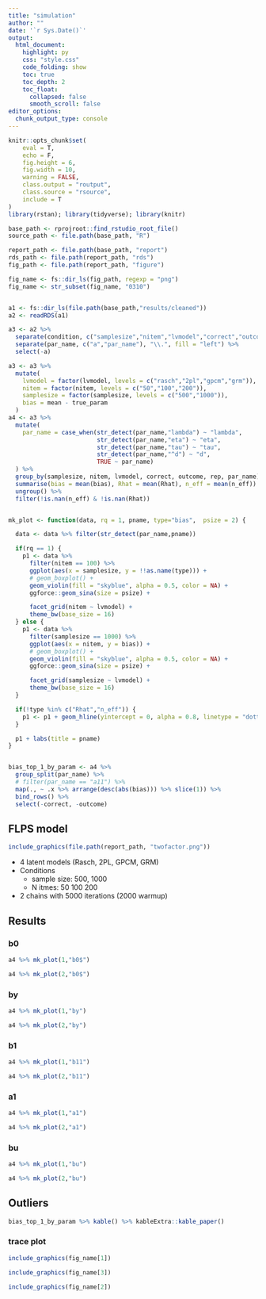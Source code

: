 ```yaml
---
title: "simulation"
author: ""
date: '`r Sys.Date()`'
output:
  html_document:
    highlight: py
    css: "style.css"
    code_folding: show
    toc: true
    toc_depth: 2
    toc_float:
      collapsed: false
      smooth_scroll: false
editor_options:
  chunk_output_type: console
---
```



```r
knitr::opts_chunk$set(
	eval = T,
	echo = F,
	fig.height = 6,
	fig.width = 10,
	warning = FALSE,
	class.output = "routput",
	class.source = "rsource",
	include = T
)
library(rstan); library(tidyverse); library(knitr)

base_path <- rprojroot::find_rstudio_root_file()
source_path <- file.path(base_path, "R")

report_path <- file.path(base_path, "report")
rds_path <- file.path(report_path, "rds")
fig_path <- file.path(report_path, "figure")

fig_name <- fs::dir_ls(fig_path, regexp = "png")
fig_name <- str_subset(fig_name, "0310")


a1 <- fs::dir_ls(file.path(base_path,"results/cleaned"))
a2 <- readRDS(a1)

a3 <- a2 %>%
  separate(condition, c("samplesize","nitem","lvmodel","correct","outcome","rep"), "_") %>%
  separate(par_name, c("a","par_name"), "\\.", fill = "left") %>%
  select(-a)

a3 <- a3 %>%
  mutate(
    lvmodel = factor(lvmodel, levels = c("rasch","2pl","gpcm","grm")),
    nitem = factor(nitem, levels = c("50","100","200")),
    samplesize = factor(samplesize, levels = c("500","1000")),
    bias = mean - true_param
  )
a4 <- a3 %>%
  mutate(
    par_name = case_when(str_detect(par_name,"lambda") ~ "lambda",
                         str_detect(par_name,"eta") ~ "eta",
                         str_detect(par_name,"tau") ~ "tau",
                         str_detect(par_name,"^d") ~ "d",
                         TRUE ~ par_name)
  ) %>%
  group_by(samplesize, nitem, lvmodel, correct, outcome, rep, par_name) %>%
  summarise(bias = mean(bias), Rhat = mean(Rhat), n_eff = mean(n_eff)) %>%
  ungroup() %>%
  filter(!is.nan(n_eff) & !is.nan(Rhat))


mk_plot <- function(data, rq = 1, pname, type="bias",  psize = 2) {

  data <- data %>% filter(str_detect(par_name,pname))

  if(rq == 1) {
    p1 <- data %>%
      filter(nitem == 100) %>%
      ggplot(aes(x = samplesize, y = !!as.name(type))) +
      # geom_boxplot() +
      geom_violin(fill = "skyblue", alpha = 0.5, color = NA) +
      ggforce::geom_sina(size = psize) +

      facet_grid(nitem ~ lvmodel) +
      theme_bw(base_size = 16)
  } else {
    p1 <- data %>%
      filter(samplesize == 1000) %>%
      ggplot(aes(x = nitem, y = bias)) +
      # geom_boxplot() +
      geom_violin(fill = "skyblue", alpha = 0.5, color = NA) +
      ggforce::geom_sina(size = psize) +

      facet_grid(samplesize ~ lvmodel) +
      theme_bw(base_size = 16)
  }

  if(!type %in% c("Rhat","n_eff")) {
    p1 <- p1 + geom_hline(yintercept = 0, alpha = 0.8, linetype = "dotted")
  }

  p1 + labs(title = pname)
}


bias_top_1_by_param <- a4 %>%
  group_split(par_name) %>%
  # filter(par_name == "a11") %>%
  map(., ~ .x %>% arrange(desc(abs(bias))) %>% slice(1)) %>%
  bind_rows() %>%
  select(-correct, -outcome)

```

## FLPS model

```r
include_graphics(file.path(report_path, "twofactor.png"))
```

- 4 latent models (Rasch, 2PL, GPCM, GRM)
- Conditions
  - sample size: 500, 1000
  - N itmes: 50 100 200
- 2 chains with 5000 iterations (2000 warmup)


## Results {.tabset}

### b0

```r
a4 %>% mk_plot(1,"b0$")

a4 %>% mk_plot(2,"b0$")
```

### by

```r
a4 %>% mk_plot(1,"by")

a4 %>% mk_plot(2,"by")
```

### b1

```r
a4 %>% mk_plot(1,"b11")

a4 %>% mk_plot(2,"b11")
```

### a1

```r
a4 %>% mk_plot(1,"a1")

a4 %>% mk_plot(2,"a1")
```

### bu

```r
a4 %>% mk_plot(1,"bu")

a4 %>% mk_plot(2,"bu")
```

<!-- ### factor loading -->

<!-- ```{r} -->
<!-- a4 %>% mk_plot(1,"lambda") -->

<!-- a4 %>% mk_plot(2,"lambda") -->
<!-- ``` -->


## Outliers

```r
bias_top_1_by_param %>% kable() %>% kableExtra::kable_paper()
```

### trace plot

```r
include_graphics(fig_name[1])
```

```r
include_graphics(fig_name[3])
```

```r
include_graphics(fig_name[2])
```



